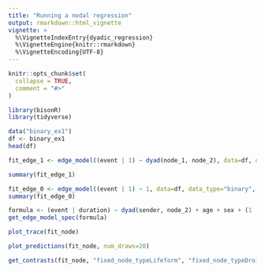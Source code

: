 ```yaml
---
title: "Running a nodal regression"
output: rmarkdown::html_vignette
vignette: >
  %\VignetteIndexEntry{dyadic_regression}
  %\VignetteEngine{knitr::rmarkdown}
  %\VignetteEncoding{UTF-8}
---
```


```r
knitr::opts_chunk$set(
  collapse = TRUE,
  comment = "#>"
)
```

```r
library(bisonR)
library(tidyverse)
```

```r
data("binary_ex1")
df <- binary_ex1
head(df)
```

```r
fit_edge_1 <- edge_model((event | 1) ~ dyad(node_1, node_2), data=df, data_type="binary", method="mcmc", mc_cores=4, verbose=TRUE)
```

```r
summary(fit_edge_1)
```

```r
fit_edge_0 <- edge_model((event | 1) ~ 1, data=df, data_type="binary", method="mcmc", mc_cores=4, verbose=TRUE)
summary(fit_edge_0)
```

```r
formula <- (event | duration) ~ dyad(sender, node_2) + age + sex + (1 | location) + (1 | group)
get_edge_model_spec(formula)
```

```r
plot_trace(fit_node)
```

```r
plot_predictions(fit_node, num_draws=20)
```

```r
get_contrasts(fit_node, "fixed_node_typeLifeform", "fixed_node_typeDroid")
```
